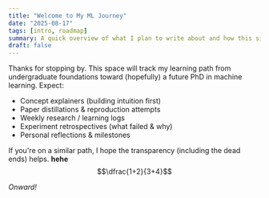 ```yaml
---
title: "Welcome to My ML Journey"
date: "2025-08-17"
tags: [intro, roadmap]
summary: A quick overview of what I plan to write about and how this site is organized.
draft: false
---
```


Thanks for stopping by. This space will track my learning path from undergraduate foundations toward (hopefully) a future PhD in machine learning. Expect:

- Concept explainers (building intuition first)
- Paper distillations & reproduction attempts
- Weekly research / learning logs
- Experiment retrospectives (what failed & why)
- Personal reflections & milestones

If you're on a similar path, I hope the transparency (including the dead ends) helps.
**hehe**
$$\dfrac{1+2}{3+4}$$

_Onward!_
